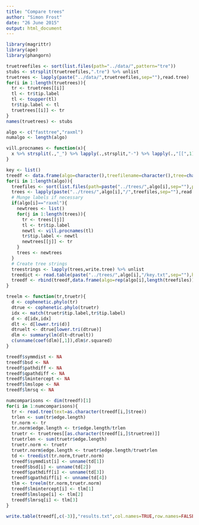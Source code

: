 ```yaml
---
title: "Compare trees"
author: "Simon Frost"
date: "26 June 2015"
output: html_document
---
```


```r
library(magrittr)
library(ape)
library(phangorn)
```


```r
truetreefiles <- sort(list.files(path="../data/",pattern="tre"))
stubs <- strsplit(truetreefiles,".tre") %>% unlist
truetrees <- lapply(paste("../data/",truetreefiles,sep=""),read.tree)
for(i in 1:length(truetrees)){
  tr <- truetrees[[i]]
  tl <- tr$tip.label
  tl <- toupper(tl)
  tr$tip.label <- tl
  truetrees[[i]] <- tr
}
names(truetrees) <- stubs
```

```r
algo <- c("fasttree","raxml")
numalgo <- length(algo)
```


```r
vill.procnames <- function(x){
  x %>% strsplit(.,"_") %>% lapply(.,strsplit,"-") %>% lapply(.,"[[",1) %>% lapply(.,"[",c(1,2)) %>% lapply(.,paste,collapse="_") %>% unlist
}
```


```r
key <- list()
treedf <- data.frame(algo=character(),treefilename=character(),tree=character(),truetree=character())
for(i in 1:length(algo)){
  treefiles <- sort(list.files(path=paste("../trees/",algo[i],sep=""),pattern="tre|newick|nwk"))
  trees <- lapply(paste("../trees/",algo[i],"/",treefiles,sep=""),read.tree)
  # Munge labels if necessary
  if(algo[i]=="raxml"){
    newtrees <- list()
    for(j in 1:length(trees)){
      tr <- trees[[j]]
      tl <- tr$tip.label
      newtl <- vill.procnames(tl)
      tr$tip.label <- newtl
      newtrees[[j]] <- tr
    }
    trees <- newtrees
  }
  # Create tree strings
  treestrings <- lapply(trees,write.tree) %>% unlist
  treedict <- read.table(paste("../trees/",algo[i],"/key.txt",sep=""),header=F,row.names=NULL,sep="\t")
  treedf <- rbind(treedf,data.frame(algo=rep(algo[i],length(treefiles)),treefilename=treefiles,tree=treestrings,truetree=treedict[match(treefiles,treedict[,1]),2]))
}
```

```r
treelm <- function(tr,truetr){
  d <- cophenetic.phylo(tr)
  dtrue <- cophenetic.phylo(truetr)
  idx <- match(truetr$tip.label,tr$tip.label)
  d <- d[idx,idx]
  dlt <- d[lower.tri(d)]
  dtruelt <- dtrue[lower.tri(dtrue)]
  dlm <- summary(lm(dlt~dtruelt))
  c(unname(coef(dlm)[,1]),dlm$r.squared)
}
```


```r
treedf$symmdist <- NA
treedf$bsd <- NA
treedf$pathdiff <- NA
treedf$qpathdiff <- NA
treedf$lmintercept <- NA
treedf$lmslope <- NA
treedf$lmrsq <- NA
```


```r
numcomparisons <- dim(treedf)[1]
for(i in 1:numcomparisons){
  tr <- read.tree(text=as.character(treedf[i,]$tree))
  trlen <- sum(tr$edge.length)
  tr.norm <- tr
  tr.norm$edge.length <- tr$edge.length/trlen
  truetr <- truetrees[[as.character(treedf[i,]$truetree)]]
  truetrlen <- sum(truetr$edge.length)
  truetr.norm <- truetr
  truetr.norm$edge.length <- truetr$edge.length/truetrlen
  td <- treedist(tr.norm,truetr.norm)
  treedf$symmdist[i] <- unname(td[1])
  treedf$bsd[i] <- unname(td[2])
  treedf$pathdiff[i] <- unname(td[3])
  treedf$qpathdiff[i] <- unname(td[4])
  tlm <- treelm(tr.norm,truetr.norm)
  treedf$lmintercept[i] <- tlm[1]
  treedf$lmslope[i] <- tlm[2]
  treedf$lmrsq[i] <- tlm[3]
}
```

```r
write.table(treedf[,c(-3)],"results.txt",col.names=TRUE,row.names=FALSE,sep="\t",quote=F)
```


